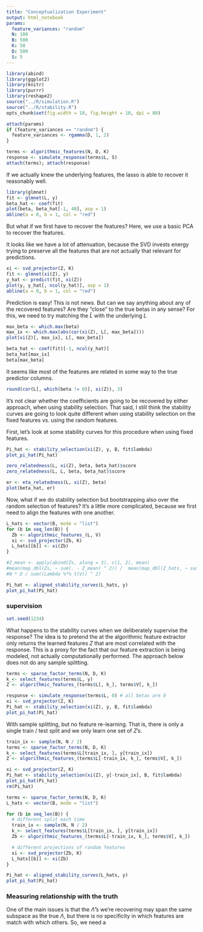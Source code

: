 ```yaml
---
title: "Conceptualization Experiment"
output: html_notebook
params:
  feature_variances: "random"
  N: 100
  B: 500
  K: 50
  D: 500
  S: 5
---
```


```r
library(abind)
library(ggplot2)
library(knitr)
library(purrr)
library(reshape2)
source("../R/simulation.R")
source("../R/stability.R")
opts_chunk$set(fig.width = 10, fig.height = 10, dpi = 80)
```

```r
attach(params)
if (feature_variances == "random") {
  feature_variances <- rgamma(D, 1, 2)
}

terms <- algorithmic_features(N, D, K)
response <- simulate_response(terms$L, S)
attach(terms); attach(response)
```

If we actually knew the underlying features, the lasso is able to recover it
reasonably well.

```r
library(glmnet)
fit <- glmnet(L, y)
beta_hat <- coef(fit)
plot(beta, beta_hat[-1, 40], asp = 1)
abline(a = 0, b = 1, col = "red")
```

But what if we first have to recover the features? Here, we use a basic PCA to
recover the features.

It looks like we have a lot of attenuation, because the SVD invests energy
trying to preserve all the features that are not actually that relevant for
predictions.

```r
xi <- svd_projector(Z, K)
fit <- glmnet(xi(Z), y)
y_hat <- predict(fit, xi(Z))
plot(y, y_hat[, ncol(y_hat)], asp = 1)
abline(a = 0, b = 1, col = "red")
```

Prediction is easy! This is not news. But can we say anything about any of the
recovered features? Are they "close" to the true betas in any sense? For this,
we need to try matching the $\hat{L}$ with the underlying $L$

```r
max_beta <- which.max(beta)
max_ix <- which.max(abs(cor(xi(Z), L[, max_beta])))
plot(xi(Z)[, max_ix], L[, max_beta])
```

```r
beta_hat <- coef(fit)[-1, ncol(y_hat)]
beta_hat[max_ix]
beta[max_beta]
```

It seems like most of the features are related in some way to the true predictor
columns.

```r
round(cor(L[, which(beta != 0)], xi(Z)), 3)
```

It's not clear whether the coefficients are going to be recovered by either
approach, when using stability selection. That said, I still think the stability
curves are going to look quite different when using stability selection on the
fixed features vs. using the random features.

First, let's look at some stability curves for this procedure when using fixed
features.

```r
Pi_hat <- stability_selection(xi(Z), y, B, fit$lambda)
plot_pi_hat(Pi_hat)
```

```r
zero_relatedness(L, xi(Z), beta, beta_hat)$score
zero_relatedness(L, L, beta, beta_hat)$score
```

```r
er <- eta_relatedness(L, xi(Z), beta)
plot(beta_hat, er)
```

Now, what if we do stability selection but bootstrapping also over the random
selection of features? It's a little more complicated, because we first need to
align the features with one another.

```r
L_hats <- vector(B, mode = "list")
for (b in seq_len(B)) {
  Zb <- algorithmic_features_(L, V)
  xi <- svd_projector(Zb, K)
  L_hats[[b]] <- xi(Zb)
}

```

```r
#Z_mean <- apply(abind(Zs, along = 3), c(1, 2), mean)
#mean(map_dbl(Zs, ~ sum(. - Z_mean) ^ 2)) /  mean(map_dbl(Z_hats, ~ sum(.^2)))
#N * D / sum((Lambda %*% t(V)) ^ 2)
```


```r
Pi_hat <- aligned_stability_curves(L_hats, y)
plot_pi_hat(Pi_hat)
```

### supervision

```r
set.seed(1234)
```

What happens to the stability curves when we deliberately supervise the
response? The idea is to pretend the at the algorithmic feature extractor only
returns the learned features $Z$ that are most correlated with the response.
This is a proxy for the fact that our feature extraction is being modeled, not
actually computationally performed. The approach below does not do any sample
splitting.

```r
terms <- sparse_factor_terms(N, D, K)
k_<- select_features(terms$L, y)
Z <- algorithmic_features_(terms$L[, k_], terms$V[, k_])

response <- simulate_response(terms$L, 0) # all betas are 0
xi <- svd_projector(Z, K)
Pi_hat <- stability_selection(xi(Z), y, B, fit$lambda)
plot_pi_hat(Pi_hat)
```

With sample splitting, but no feature re-learning. That is, there is only a
single train / test split and we only learn one set of $Z$'s.

```r
train_ix <- sample(N, N / 2)
terms <- sparse_factor_terms(N, D, K)
k_<- select_features(terms$L[train_ix, ], y[train_ix])
Z <- algorithmic_features_(terms$L[-train_ix, k_], terms$V[, k_])

xi <- svd_projector(Z, K)
Pi_hat <- stability_selection(xi(Z), y[-train_ix], B, fit$lambda)
plot_pi_hat(Pi_hat)
rm(Pi_hat)
```

```r
terms <- sparse_factor_terms(N, D, K)
L_hats <- vector(B, mode = "list")

for (b in seq_len(B)) {
  # different split each time
  train_ix <- sample(N, N / 2)
  k_<- select_features(terms$L[train_ix, ], y[train_ix])
  Zb <- algorithmic_features_(terms$L[-train_ix, k_], terms$V[, k_])

  # different projections of random features
  xi <- svd_projector(Zb, K)
  L_hats[[b]] <- xi(Zb)
}

Pi_hat <- aligned_stability_curves(L_hats, y)
plot_pi_hat(Pi_hat)
```

### Measuring relationship with the truth

One of the main issues is that the $\hat{\Lambda}$'s we're recovering may span
the same subspace as the true $\Lambda$, but there is no specificity in which
features are match with which others. So, we need a 